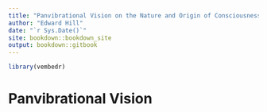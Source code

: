 ```yaml
--- 
title: "Panvibrational Vision on the Nature and Origin of Consciousness"
author: "Edward Hill"
date: "`r Sys.Date()`"
site: bookdown::bookdown_site
output: bookdown::gitbook
---
```


```r
library(vembedr)
```

# Panvibrational Vision

